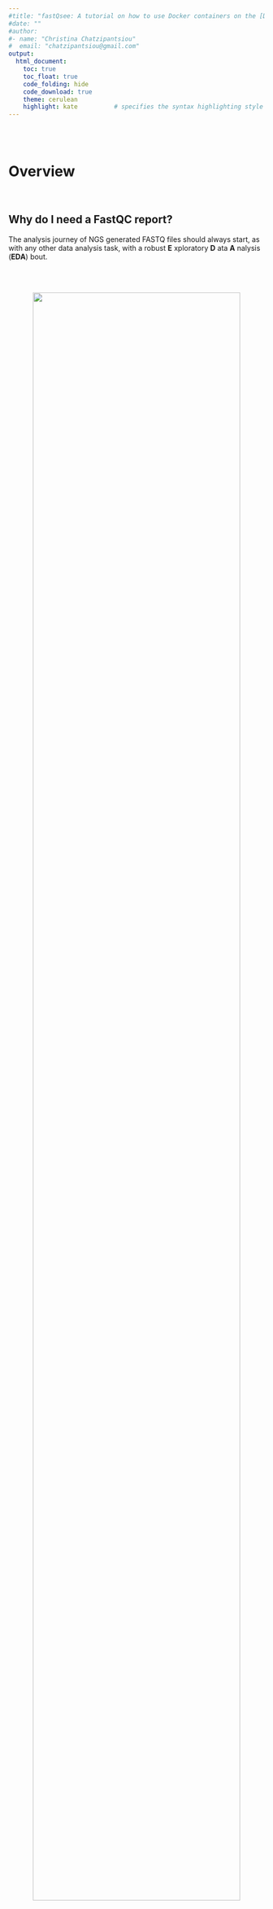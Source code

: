 ```yaml
---
#title: "fastQsee: A tutorial on how to use Docker containers on the [Deploit platform](https://lifebit.page.link/deploit) to quickly generate a plot-ful FastQC report"
#date: ""
#author:
#- name: "Christina Chatzipantsiou"
#  email: "chatzipantsiou@gmail.com"
output: 
  html_document:
    toc: true
    toc_float: true  
    code_folding: hide
    code_download: true
    theme: cerulean  
    highlight: kate          # specifies the syntax highlighting style
---
```

<br><br>


# Overview

<br>

## Why do I need a FastQC report? 

The analysis journey of NGS generated FASTQ files should always start, as with any other data analysis task, with a robust __E__ xploratory __D__ ata __A__ nalysis (__EDA__) bout. 

<br><br>
<p style="text-align:center;">
<img src="https://github.com/cgpu/fastQsee_helper_repo/blob/master/images/keep-calm-generator-twitter-cover-perform-eda.jpg?raw=true" style="width: 90%; height: 90%">
</p>
<br><br>

The <a href="https://lifebit.page.link/FastQC_Official_Page"  target="_blank">FastQC tool</b></a> (Andrews S. et al, 2010), facilitates this task by providing a plot-ful html report, with key metrics for read quality. 

<p style="text-align:center;">
<b>
<font size="3" color="black">FastQC quality assesment plots</font>
</b>

<br><br>

```r
list_of_img = c("https://github.com/cgpu/fastQsee_helper_repo/blob/master/images/per_base_sequence_quality.png?raw=true",
                "https://github.com/cgpu/fastQsee_helper_repo/blob/master/images/per_sequence_content.png?raw=true",
                "https://github.com/cgpu/fastQsee_helper_repo/blob/master/images/per_sequence_quality_scores.png?raw=true",
                "https://github.com/cgpu/fastQsee_helper_repo/blob/master/images/per_tile_sequence_quality.png?raw=true"
                )
slickR::slickR(obj     = list_of_img,
               padding = "10" ,
               width   = '70%',
               height  = 300
)
```

<br><br>
 
If not familiar with how to interpret the plots, you can start by taking a look at the <font size="2" color="green"><b>good</b></font> and <font size="2" color="red"><b>bad</b></font> quality sequencing data examples that are available in the <a href="https://lifebit.page.link/FastQC_Official_Page" target="_blank"><b>FastQC tool official webpage</b></a>.

There is also a really great presentation on _"RNA-seq quality control and pre-processing"_  by  <a href="https://lifebit.page.link/mikaelhusstwitter" target="_blank"><b>Mikael Huss</b></a> you can check out <a href="https://lifebit.page.link/mikaelhussRNAseq_quality" target="_blank"><b>here</b></a>. <br>

<br><br>
<p style="text-align:center;">
<a href="https://lifebit.page.link/mikaelhussRNAseq_quality"  target="_blank">
<img src="https://github.com/cgpu/fastQsee_helper_repo/blob/master/images/RNAseq_quality_presentation.PNG?raw=true" style="width: 75%; height: 75%">
</a>
</p>
<br><br>


## What resources do I need to generate a __FastQC report__ on the Deploit platform? (spoiler hint: links!)
In this tutorial, we will bring all the required resources to generate a FastQC report on the __Deploit__ platform. For the most part the resources we will need can be provided in the form of __links__, that point to the following four fundamental ingredients of any data analysis pipeline:


<br><br>

### i) DATA <br>
The main ingredient. For this example we will use a ```FASTQ.gz``` file from the 1000genomes project.  We only need the __url__ that points to the file, hosted in the an EMBL-EBI FTP server. You can find the one we selected in the following link:<br>
<a href="https://lifebit.page.link/1000fastq" target="_blank"><b><code>ftp://ftp.1000genomes.ebi.ac.uk/vol1/ftp/phase3/data/HG00096/sequence_read/SRR062634.filt.fastq.gz></code></b></a>

<br>(link to parent repo)

<br>

### ii) CODE
The instructions, the recipe for the transformations that will be performed on our raw data. The FastQC tool takes as input uncompressed FASTQ format data. So we need code for __two main tasks__ to obtain the FastQC report. 

<br>

#### TASK 1: __Download__, __uncompress__ and _(optional but handy)_ __rename__ the fastq.gz file <br>
We will use the following ```>_ bash``` command to do exactly that:

* ```wget```: fetches from FTP server and download
* ```gunzip```: uncompresses .gz file 
* ```>```: renames

```
wget -O - https://lifebit.page.link/ftp_SRR062634_fastq_gz | gunzip -c > SRR062634.fastq 
```
For a more detailed breakdown of the command powered by Ubuntu's manpage repository, you can check <a href="https://lifebit.page.link/ExplainShell_fastQsee" target="_blank"><b>ExplainShell.com</b></a>. 
<br>
<br>
<img src="https://github.com/cgpu/fastQsee_helper_repo/blob/master/images/ExplainShell.gif?raw=true">
<br>
<br>
Feel free to swap the shortened ```https://lifebit.page.link/ftp_SRR062634_fastq_gz``` with the original ```ftp``` link provided above. 
The output of this command will be the uncompressed FASTQ file named ```SRR062634.fastq``` .

<br>

#### TASK 2: Run the FastQC tool with the uncompressed file as input to generate the FASTQ report.

For this we will use one of the pipelines already available in the __```PIPELINES > PUBLIC PIPELINES & TOOLS```__ section on the Deploit platform. The only input required for the report is the uncompressed FASTQ file we acquired from the previous step. 

<br>


### iii) OS & TOOLS 
The environment and tools that will facilitate the transformation of our data.<br>

We will obviously use __Docker__ , the __FastQC__ tool and its dependencies (eg. a suitable __J__ ava __R__ untime __E__ nvironment). However, __no installation is required__ on your machine because everything can be available on the <b><a href="https://lifebit.page.link/deploit" target="_blank">Deploit platform</b></a>, installation free. Docker containers will serve as our software microenvironments that will host each task of the workflow.

<br>

#### TASK 1: Port Docker container from Docker Hub to Deploit
For the first task mentioned above, to retrieve and uncompress the fastq.gz file, we will port a Docker container with a lightweight Linux distribution (we only need ```>_bash``` for `wget` and `gunzip`) from Docker Hub by providing the link to the respective repository. You can find the docker container we have chosen (with `Alpine` Linux) in the following link:<br>

<a href="https://hub.docker.com/r/bashell/alpine-bash" target="_blank"><b>https://hub.docker.com/r/frolvlad/alpine-bash</b></a>. <br>

We will use this Docker container for our combo ```wget | gunzip >``` command and deploy the job over cloud from the Deploit platform. The uncompressed file will be available in the ```DATA > JOB RESULTS``` section in the platform and available to be used as input in other pipelines.

<br>

#### TASK 2: Use the __FastQC__ tool, already available in the library of curated pipelines on Deploit

All we need for this is to select the `fastqc` pipeline from the library of curated pipelines available on the Deploit platform. As input, we will use the output file from the previous step, the uncompressed FASTQ file. The FASTQ file can be accessed in the ```DATA > JOB RESULTS``` section in the platform.

<br>

### iv) RESOURCES

Power! To spin all these up and generate our results. 

Deploit brings all __four__ required resources in one place. Deploit orchestrates the deployment of your jobs over cloud. If you don't have a cloud account yet, you can still try the platform. Upon registration, we provide you with a Lifebit cloud account with preloaded credits, so that you run your first analyses <a href="https://lifebit.page.link/lifebit-deploit" target="_blank"><img src="https://img.shields.io/badge/powered%20by-Deploit-blue.svg" ></a>. If you want to have access to your own resources (data, credits) you can link your own cloud account. 

<br>

## Why not install everything I need and run FastQC on my machine instead? 

In principle, you could actually easily install the dependencies for running FastQC on your own machine. But this tutorial is more about learning how to use Deploit to easily combine resources (code from GitHub, containers from Docker Hub) to assemble multi-step bioinformatics workflows. This ```fastQsee``` pipeline will serve as our dummy example to go through the steps.  <a href="https://lifebit.page.link/lifebit-deploit" target="_blank"><b>Deploit</b></a> enables you to structure your workflows as an assembly of individual, self contained units of computation (```jobs```), by bringing all the required resources to run an analysis (data, code, os & tools, computational resources) in one place. Each step in a bioinformatics workflow, will most likely utilize different tools and have different dependencies. But why not install all the tools on one machine, and run everything there, right? Well, for starters, dependencies!

<br><br>
<p style="text-align:center;">
<img src="https://github.com/cgpu/fastQsee_helper_repo/blob/master/images/dependencies_everywhere.jpg?raw=true">
</p>
<br><br>

We all know that it's a hustle to make all the tools play nice together. There are several reasons why bioinformaticians have started joining developers and data scientists, and are slowly abandoning the monolithic, all-in-one place analysis environment approach and shifting towards more robust, modular and portable environment solutions. While virtualization and <a href="https://lifebit.page.link/brief_history_of_containers" target="_blank"><b>containers have been around for quite some time</b></a>, Docker has really revolutionized the way we work the past few years. In a bioinformatics workflow, each process can utilize a different container as an execution microenvironment, with a main focus on preventing dependencies conflicts and ensuring reproducibility.

<br>

This __modularity__ also unlocks many cool features as a positive side effect: <br>
<br>1) __Portability__ : Installation (and hustle!) free run on any another machine
<br>2) __Cloudability__ : Easily deploy <b><a href="https://lifebit.page.link/thereisnocloud" target="_blank">on cloud</a></b>
<br>3) __Reproducibility__ : Allow for someone else to run the shame pipeline
<br>4) __Frictionless Retouching:__ Allows for easily removing, adding or retouching individual processes without affecting the rest
<br>5) __Isolation of Dependencies:__ Conflicting dependencies are isolated
<br>6) __Same tool, different tool version__: Ability to use the same tool, but a different version of it in different processes if needed (legacy code in bioinformatics tools anyone?)

<br><br>
